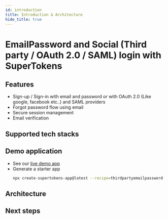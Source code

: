 ```yaml
---
id: introduction
title: Introduction & Architecture
hide_title: true
---
```



# EmailPassword and Social (Third party / OAuth 2.0 / SAML) login with SuperTokens

## Features

- Sign-up / Sign-in with email and password or with OAuth 2.0 (Like google, facebook etc..) and SAML providers <br/>
- Forgot password flow using email <br/>
- Secure session management <br/>
- Email verification <br/>

## Supported tech stacks

<TechStackSupport />

## Demo application

- See our [live demo app](https://thirdpartyemailpassword.demo.supertokens.com/)
- Generate a starter app
    ```bash
    npx create-supertokens-app@latest --recipe=thirdpartyemailpassword
    ```

## Architecture


<Architecture />

## Next steps


<NextSteps />